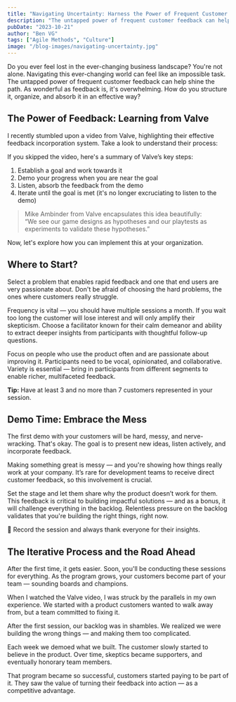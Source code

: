```yaml
---
title: "Navigating Uncertainty: Harness the Power of Frequent Customer Feedback"
description: "The untapped power of frequent customer feedback can help shine the path in a fast-moving world..."
pubDate: "2023-10-21"
author: "Ben VG"
tags: ["Agile Methods", "Culture"]
image: "/blog-images/navigating-uncertainty.jpg"
---
```



Do you ever feel lost in the ever-changing business landscape? You're not alone. Navigating this ever-changing world can feel like an impossible task. The untapped power of frequent customer feedback can help shine the path. As wonderful as feedback is, it's overwhelming. How do you structure it, organize, and absorb it in an effective way?

## The Power of Feedback: Learning from Valve

I recently stumbled upon a video from Valve, highlighting their effective feedback incorporation system. Take a look to understand their process:


<YouTubeEmbed id="9Yomqk0C6kE" title="Valve's 'Secret Weapon'" />

If you skipped the video, here's a summary of Valve’s key steps:

1. Establish a goal and work towards it  
2. Demo your progress when you are near the goal  
3. Listen, absorb the feedback from the demo  
4. Iterate until the goal is met (it's no longer excruciating to listen to the demo)

> Mike Ambinder from Valve encapsulates this idea beautifully:  
> “We see our game designs as hypotheses and our playtests as experiments to validate these hypotheses.”

Now, let's explore how you can implement this at your organization.

## Where to Start?

Select a problem that enables rapid feedback and one that end users are very passionate about. Don't be afraid of choosing the hard problems, the ones where customers really struggle.

Frequency is vital — you should have multiple sessions a month. If you wait too long the customer will lose interest and will only amplify their skepticism. Choose a facilitator known for their calm demeanor and ability to extract deeper insights from participants with thoughtful follow-up questions.

Focus on people who use the product often and are passionate about improving it. Participants need to be vocal, opinionated, and collaborative. Variety is essential — bring in participants from different segments to enable richer, multifaceted feedback.

**Tip:** Have at least 3 and no more than 7 customers represented in your session.

## Demo Time: Embrace the Mess

The first demo with your customers will be hard, messy, and nerve-wracking. That's okay. The goal is to present new ideas, listen actively, and incorporate feedback.

Making something great is messy — and you're showing how things really work at your company. It’s rare for development teams to receive direct customer feedback, so this involvement is crucial.

Set the stage and let them share why the product doesn’t work for them. This feedback is critical to building impactful solutions — and as a bonus, it will challenge everything in the backlog. Relentless pressure on the backlog validates that you're building the right things, right now.

🎥 Record the session and always thank everyone for their insights.

## The Iterative Process and the Road Ahead

After the first time, it gets easier. Soon, you'll be conducting these sessions for everything. As the program grows, your customers become part of your team — sounding boards and champions.

When I watched the Valve video, I was struck by the parallels in my own experience. We started with a product customers wanted to walk away from, but a team committed to fixing it.

After the first session, our backlog was in shambles. We realized we were building the wrong things — and making them too complicated.

Each week we demoed what we built. The customer slowly started to believe in the product. Over time, skeptics became supporters, and eventually honorary team members.

That program became so successful, customers started paying to be part of it. They saw the value of turning their feedback into action — as a competitive advantage.
